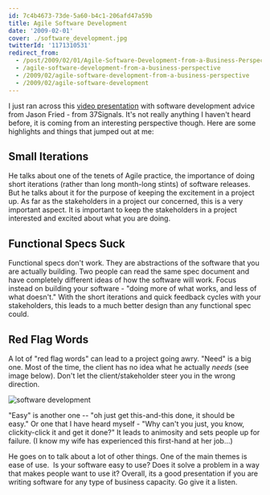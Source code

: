 ```yaml
---
id: 7c4b4673-73de-5a60-b4c1-206afd47a59b
title: Agile Software Development
date: '2009-02-01'
cover: ./software_development.jpg
twitterId: '1171310531'
redirect_from:
  - /post/2009/02/01/Agile-Software-Development-from-a-Business-Perspective.aspx
  - /agile-software-development-from-a-business-perspective
  - /2009/02/agile-software-development-from-a-business-perspective
  - /2009/02/agile-software-development
---
```


I just ran across this [video presentation](http://www.balsamiq.com/blog/?p=375) with software development advice from Jason Fried - from 37Signals. It's not really anything I haven't heard before, it is coming from an interesting perspective though. Here are some highlights and things that jumped out at me:

## Small Iterations

He talks about one of the tenets of Agile practice, the importance of doing short iterations (rather than long month-long stints) of software releases. But he talks about it for the purpose of keeping the excitement in a project up. As far as the stakeholders in a project our concerned, this is a very important aspect. It is important to keep the stakeholders in a project interested and excited about what you are doing.

## Functional Specs Suck

Functional specs don't work. They are abstractions of the software that you are actually building. Two people can read the same spec document and have completely different ideas of how the software will work. Focus instead on building your software - "doing more of what works, and less of what doesn't." With the short iterations and quick feedback cycles with your stakeholders, this leads to a much better design than any functional spec could.

## Red Flag Words

A lot of "red flag words" can lead to a project going awry. "Need" is a big one. Most of the time, the client has no idea what he actually _needs_ (see image below). Don't let the client/stakeholder steer you in the wrong direction.

![software development](./software_development.jpg)

"Easy" is another one -- "oh just get this-and-this done, it should be easy." Or one that I have heard myself - "Why can't you just, you know, clickity-click it and get it done?" It leads to animosity and sets people up for failure. (I know my wife has experienced this first-hand at her job…)

He goes on to talk about a lot of other things. One of the main themes is ease of use.  Is your software easy to use? Does it solve a problem in a way that makes people want to use it? Overall, its a good presentation if you are writing software for any type of business capacity. Go give it a listen.
